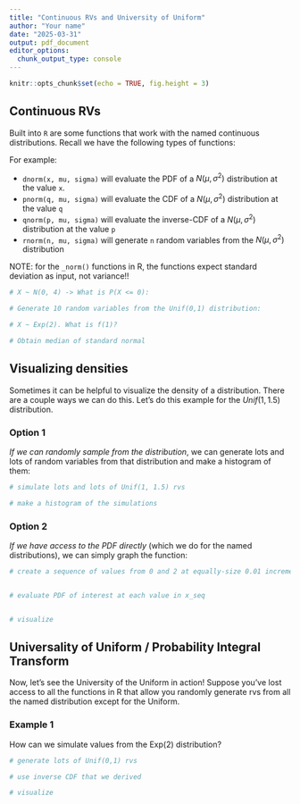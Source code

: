 ```yaml
---
title: "Continuous RVs and University of Uniform"
author: "Your name"
date: "2025-03-31"
output: pdf_document
editor_options: 
  chunk_output_type: console
---
```


```r
knitr::opts_chunk$set(echo = TRUE, fig.height = 3)
```


## Continuous RVs

Built into `R` are some functions that work with the named continuous distributions. Recall we have the following types of functions:

For example:

-   `dnorm(x, mu, sigma)` will evaluate the PDF of a $N(\mu, \sigma^2)$ distribution at the value `x`.
-   `pnorm(q, mu, sigma)` will evaluate the CDF of a $N(\mu, \sigma^2)$ distribution at the value `q`
-   `qnorm(p, mu, sigma)` will evaluate the inverse-CDF of a $N(\mu, \sigma^2)$ distribution at the value `p`
-   `rnorm(n, mu, sigma)` will generate `n` random variables from the $N(\mu, \sigma^2)$ distribution

NOTE: for the `_norm()` functions in R, the functions expect standard deviation as input, not variance!!

```r
# X ~ N(0, 4) -> What is P(X <= 0):

# Generate 10 random variables from the Unif(0,1) distribution:

# X ~ Exp(2). What is f(1)?

# Obtain median of standard normal

```

## Visualizing densities

Sometimes it can be helpful to visualize the density of a distribution. There are a couple ways we can do this. Let's do this example for the $Unif(1, 1.5)$ distribution.

### Option 1

*If we can randomly sample from the distribution*, we can generate lots and lots of random variables from that distribution and make a histogram of them:

```r
# simulate lots and lots of Unif(1, 1.5) rvs

# make a histogram of the simulations
```

### Option 2

*If we have access to the PDF directly* (which we do for the named distributions), we can simply graph the function:

```r
# create a sequence of values from 0 and 2 at equally-size 0.01 increments


# evaluate PDF of interest at each value in x_seq


# visualize


```

## Universality of Uniform / Probability Integral Transform

Now, let's see the University of the Uniform in action! Suppose you've lost access to all the functions in R that allow you randomly generate rvs from all the named distribution except for the Uniform. 

### Example 1

How can we simulate values from the $\text{Exp}(2)$ distribution?

```r
# generate lots of Unif(0,1) rvs

# use inverse CDF that we derived

# visualize 

```
